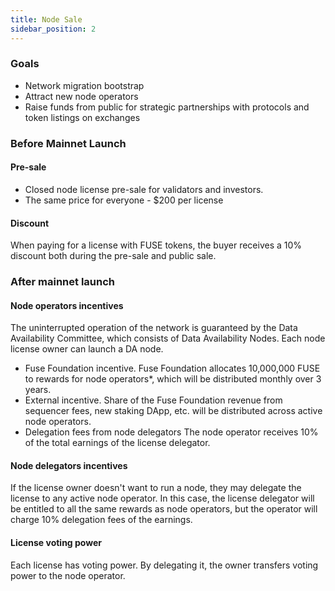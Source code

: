 ```yaml
---
title: Node Sale
sidebar_position: 2
---
```


### Goals

- Network migration bootstrap
- Attract new node operators
- Raise funds from public for strategic partnerships with protocols and token listings on exchanges

### Before Mainnet Launch

#### Pre-sale

- Closed node license pre-sale for validators and investors.
- The same price for everyone - $200 per license

#### Discount

When paying for a license with FUSE tokens, the buyer receives a 10% discount both during the pre-sale and public sale.

### After mainnet launch

#### Node operators incentives

The uninterrupted operation of the network is guaranteed by the Data Availability Committee, which consists of Data Availability Nodes. Each node license owner can launch a DA node.

- Fuse Foundation incentive.
  Fuse Foundation allocates 10,000,000 FUSE to rewards for node operators\*, which will be distributed monthly over 3 years.
- External incentive.
  Share of the Fuse Foundation revenue from sequencer fees, new staking DApp, etc. will be distributed across active node operators.
- Delegation fees from node delegators
  The node operator receives 10% of the total earnings of the license delegator.

#### Node delegators incentives

If the license owner doesn't want to run a node, they may delegate the license to any active node operator. In this case, the license delegator will be entitled to all the same rewards as node operators, but the operator will charge 10% delegation fees of the earnings.

#### License voting power

Each license has voting power. By delegating it, the owner transfers voting power to the node operator.
